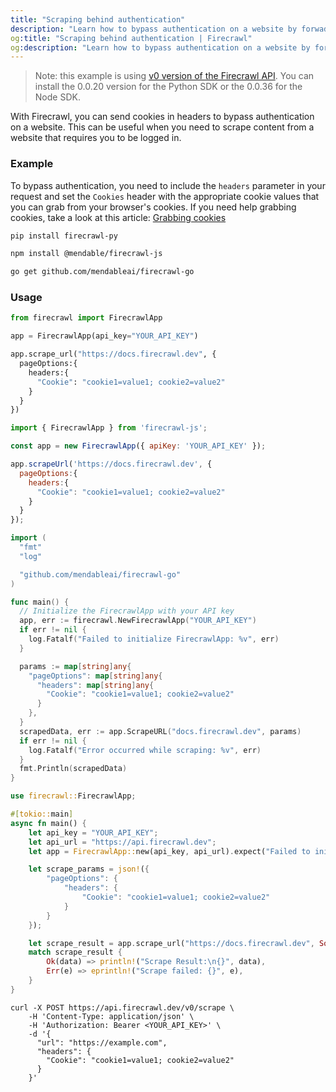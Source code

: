 ```yaml
---
title: "Scraping behind authentication"
description: "Learn how to bypass authentication on a website by forwading cookies."
og:title: "Scraping behind authentication | Firecrawl"
og:description: "Learn how to bypass authentication on a website by forwading cookies."
---
```


> Note: this example is using [v0 version of the Firecrawl API](/v0/introduction). You can install the 0.0.20 version for the Python SDK or the 0.0.36 for the Node SDK.


With Firecrawl, you can send cookies in headers to bypass authentication on a website. This can be useful when you need to scrape content from a website that requires you to be logged in.

### Example

To bypass authentication, you need to include the `headers` parameter in your request and set the `Cookies` header with the appropriate cookie values that you can grab from your browser's cookies. If you need help grabbing cookies, take a look at this article: [Grabbing cookies](https://cookie-script.com/documentation/how-to-check-cookies-on-chrome-and-firefox)

<CodeGroup>

```bash Python
pip install firecrawl-py
```

```bash JavaScript
npm install @mendable/firecrawl-js
```

```bash Go
go get github.com/mendableai/firecrawl-go
```

</CodeGroup>

### Usage
 
<CodeGroup>

```python Python
from firecrawl import FirecrawlApp

app = FirecrawlApp(api_key="YOUR_API_KEY")

app.scrape_url("https://docs.firecrawl.dev", {
  pageOptions:{
    headers:{
      "Cookie": "cookie1=value1; cookie2=value2"
    }
  }
})
```

```javascript JavaScript
import { FirecrawlApp } from 'firecrawl-js';

const app = new FirecrawlApp({ apiKey: 'YOUR_API_KEY' });

app.scrapeUrl('https://docs.firecrawl.dev', {
  pageOptions:{
    headers:{
      "Cookie": "cookie1=value1; cookie2=value2"
    }
  }
});
```

```go Go
import (
  "fmt"
  "log"

  "github.com/mendableai/firecrawl-go"
)

func main() {
  // Initialize the FirecrawlApp with your API key
  app, err := firecrawl.NewFirecrawlApp("YOUR_API_KEY")
  if err != nil {
    log.Fatalf("Failed to initialize FirecrawlApp: %v", err)
  }

  params := map[string]any{
    "pageOptions": map[string]any{
      "headers": map[string]any{
        "Cookie": "cookie1=value1; cookie2=value2"
      }
    },
  }
  scrapedData, err := app.ScrapeURL("docs.firecrawl.dev", params)
  if err != nil {
    log.Fatalf("Error occurred while scraping: %v", err)
  }
  fmt.Println(scrapedData)
}
```

```rust Rust
use firecrawl::FirecrawlApp;

#[tokio::main]
async fn main() {
    let api_key = "YOUR_API_KEY";
    let api_url = "https://api.firecrawl.dev";
    let app = FirecrawlApp::new(api_key, api_url).expect("Failed to initialize FirecrawlApp");

    let scrape_params = json!({
        "pageOptions": {
            "headers": {
                "Cookie": "cookie1=value1; cookie2=value2"
            }
        }
    });

    let scrape_result = app.scrape_url("https://docs.firecrawl.dev", Some(scrape_params)).await;
    match scrape_result {
        Ok(data) => println!("Scrape Result:\n{}", data),
        Err(e) => eprintln!("Scrape failed: {}", e),
    }
}
```

```curl cURL
curl -X POST https://api.firecrawl.dev/v0/scrape \
    -H 'Content-Type: application/json' \
    -H 'Authorization: Bearer <YOUR_API_KEY>' \
    -d '{
      "url": "https://example.com",
      "headers": {
        "Cookie": "cookie1=value1; cookie2=value2"
      }
    }'
```
</CodeGroup>
